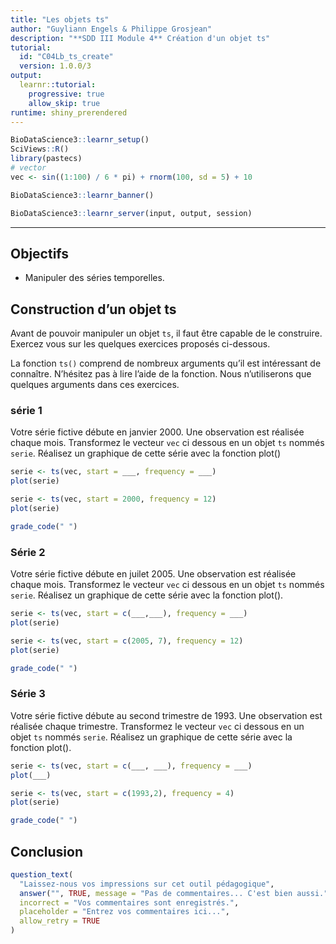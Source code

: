 ```yaml
---
title: "Les objets ts"
author: "Guyliann Engels & Philippe Grosjean"
description: "**SDD III Module 4** Création d'un objet ts"
tutorial:
  id: "C04Lb_ts_create"
  version: 1.0.0/3
output:
  learnr::tutorial:
    progressive: true
    allow_skip: true
runtime: shiny_prerendered
---
```


```r
BioDataScience3::learnr_setup()
SciViews::R()
library(pastecs)
# vector
vec <- sin((1:100) / 6 * pi) + rnorm(100, sd = 5) + 10
```

```r
BioDataScience3::learnr_banner()
```

```r
BioDataScience3::learnr_server(input, output, session)
```

----

## Objectifs

- Manipuler des séries temporelles.


## Construction d'un objet ts

Avant de pouvoir manipuler un objet `ts`, il faut être capable de le construire. Exercez vous sur les quelques exercices proposés ci-dessous.

La fonction `ts()` comprend de nombreux arguments qu'il est intéressant de connaître. N'hésitez pas à lire l'aide de la fonction. Nous n'utiliserons que quelques arguments dans ces exercices.

### série 1

Votre série fictive débute en janvier 2000. Une observation est réalisée chaque mois. Transformez le vecteur `vec` ci dessous en un objet `ts` nommés `serie`. Réalisez un graphique de cette série avec la fonction plot()

```r
serie <- ts(vec, start = ___, frequency = ___)
plot(serie)
```

```r
serie <- ts(vec, start = 2000, frequency = 12)
plot(serie)
```

```r
grade_code(" ")
```

### Série 2

Votre série fictive débute en juilet 2005. Une observation est réalisée chaque mois. Transformez le vecteur `vec` ci dessous en un objet `ts` nommés `serie`. Réalisez un graphique de cette série avec la fonction plot().

```r
serie <- ts(vec, start = c(___,___), frequency = ___)
plot(serie)
```

```r
serie <- ts(vec, start = c(2005, 7), frequency = 12)
plot(serie)
```

```r
grade_code(" ")
```


### Série 3

Votre série fictive débute au second trimestre de 1993. Une observation est réalisée chaque trimestre. Transformez le vecteur `vec` ci dessous en un objet `ts` nommés `serie`. Réalisez un graphique de cette série avec la fonction plot().

```r
serie <- ts(vec, start = c(___, ___), frequency = ___)
plot(___)
```

```r
serie <- ts(vec, start = c(1993,2), frequency = 4)
plot(serie)
```

```r
grade_code(" ")
```

## Conclusion

```r
question_text(
  "Laissez-nous vos impressions sur cet outil pédagogique",
  answer("", TRUE, message = "Pas de commentaires... C'est bien aussi."),
  incorrect = "Vos commentaires sont enregistrés.",
  placeholder = "Entrez vos commentaires ici...",
  allow_retry = TRUE
)
```
